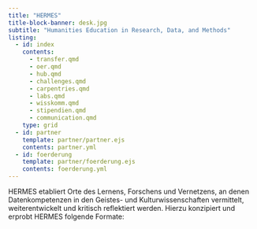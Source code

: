 ```yaml
---
title: "HERMES"
title-block-banner: desk.jpg
subtitle: "Humanities Education in Research, Data, and Methods"
listing:
  - id: index
    contents:
      - transfer.qmd
      - oer.qmd
      - hub.qmd
      - challenges.qmd
      - carpentries.qmd
      - labs.qmd
      - wisskomm.qmd
      - stipendien.qmd
      - communication.qmd
    type: grid
  - id: partner
    template: partner/partner.ejs
    contents: partner.yml
  - id: foerderung
    template: partner/foerderung.ejs
    contents: foerderung.yml
---
```


HERMES etabliert Orte des Lernens, Forschens und Vernetzens, an denen Datenkompetenzen in den Geistes- und Kulturwissenschaften vermittelt, weiterentwickelt und kritisch reflektiert werden. Hierzu konzipiert und erprobt HERMES folgende Formate:



::: {#index}

:::





::: {#partner}

:::




::: {#foerderung}

:::